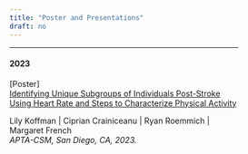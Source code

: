 ```yaml
---
title: "Poster and Presentations"
draft: no
---
```


<meta charset=utf-8>
<link rel=stylesheet href=https://sourgough.mrph.dev/css/sourgough.css>
<link href=https://cdn.jsdelivr.net/npm/bootstrap@5.0.0-beta1/dist/css/bootstrap.min.css rel=stylesheet integrity=sha384-giJF6kkoqNQ00vy+HMDP7azOuL0xtbfIcaT9wjKHr8RbDVddVHyTfAAsrekwKmP1 crossorigin=anonymous> <script src=https://code.jquery.com/jquery-3.3.1.slim.min.js integrity=sha384-q8i/X+965DzO0rT7abK41JStQIAqVgRVzpbzo5smXKp4YfRvH+8abtTE1Pi6jizo crossorigin=anonymous></script>
<script src=https://cdnjs.cloudflare.com/ajax/libs/popper.js/1.14.3/umd/popper.min.js integrity=sha384-ZMP7rVo3mIykV+2+9J3UJ46jBk0WLaUAdn689aCwoqbBJiSnjAK/l8WvCWPIPm49 crossorigin=anonymous></script>
<script src=https://stackpath.bootstrapcdn.com/bootstrap/4.1.3/js/bootstrap.min.js integrity=sha384-ChfqqxuZUCnJSK3+MXmPNIyE6ZbWh2IMqE241rYiqJxyMiZ6OW/JmZQ5stwEULTy crossorigin=anonymous></script>
<script src=https://kit.fontawesome.com/492723daa1.js crossorigin=anonymous></script>
<div id=content>
<section class=blueish>
<div class=container id=posters style=width:80%>
<div class=row>
<div class=col style=text-align:left>
<hr class=year>
<h4 class=year>2023</h4>
<span class=type>[Poster] </span>
<div class="row align-items-end">
<div class=col-auto>
<a href=https://apta.confex.com/apta/csm2023/meetingapp.cgi/Paper/37329 target=_blank>Identifying Unique Subgroups of Individuals Post-Stroke Using Heart Rate and Steps to Characterize Physical Activity</a>
<div>
Lily Koffman
| Ciprian Crainiceanu
| Ryan Roemmich
| Margaret French 
<br>
<em>APTA-CSM, San Diego, CA, 2023.</em>
</div>
</div>
<br><br><br>
<script async src=https://badge.dimensions.ai/badge.js></script>
<style>.footer{color:#fff}</style>
</section>
